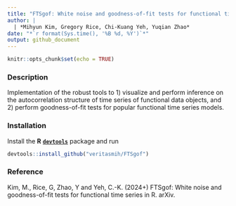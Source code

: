 ```yaml
---
title: "FTSgof: White noise and goodness-of-fit tests for functional time series in R"
author: |
  | *Mihyun Kim, Gregory Rice, Chi-Kuang Yeh, Yuqian Zhao*
date: "*`r format(Sys.time(), '%B %d, %Y')`*"
output: github_document
---
```


\newcommand{\cov}{\mathbb{c}cov}

```r
knitr::opts_chunk$set(echo = TRUE)
```

### Description

Implementation of the robust tools to 1) visualize and perform inference on the autocorrelation structure of time series of functional data objects, and 2) perform goodness-of-fit tests for popular functional time series models. 

### Installation

Install the **R** [**`devtools`**](https://CRAN.R-project.org/package=devtools) package and run

```r
devtools::install_github("veritasmih/FTSgof")
```

### Reference

Kim, M., Rice, G, Zhao, Y and Yeh, C.-K. (2024+) FTSgof: White noise and goodness-of-fit tests for functional time series in R. arXiv.
